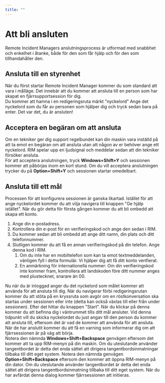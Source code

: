 ```yaml
---
title: ""
---
```



# Att bli ansluten
Remote Incident Managers anslutningsprocess är utformad med snabbhet och enkelhet i åtanke, både för den som får hjälp och för den som tillhandahåller den.
## Ansluta till en styrenhet
När du först startar Remote Incident Manager kommer du som standard att vara i målläge. Det innebär att du kommer att ansluta till en person som har skapat en fjärrsupportsession för dig.  
Du kommer att hamna i en redigeringsruta märkt "nyckelord" Ange det nyckelord som du får av personen som hjälper dig och tryck sedan bara på enter. Det var det, du är ansluten!
## Acceptera en begäran om att ansluta
Om en tekniker ger dig support regelbundet kan din maskin vara inställd på att ta emot en begäran om att ansluta utan att någon av er behöver ange ett nyckelord. RIM spelar upp en ljudsignal och meddelar sedan att din tekniker försöker ansluta.  
<Windows>För att acceptera anslutningen, tryck **Windows+Shift+Y** och sessionen kommer att påbörjas inom en kort stund.</Windows>
<MacOS>Om du vill acceptera anslutningen trycker du på **Option+Shift+Y** och sessionen startar omedelbart.</MacOS>
## Ansluta till ett mål
Processen för att konfigurera sessionen är ganska likartad. Istället för att ange nyckelordet kommer du att vilja navigera till knappen "Ge hjälp istället". När du gör detta för första gången kommer du att bli ombedd att skapa ett konto.
1. Ange din e-postadress.
1. Kontrollera din e-post för en verifieringskod och ange den sedan i RIM.
1. Du kommer sedan att bli ombedd att ange ditt namn, din plats och ditt telefonnummer.
1. Slutligen kommer du att få en annan verifieringskod på din telefon. Ange denna kod i RIM.
    1. Om du inte har en mobiltelefon som kan ta emot textmeddelanden, vänligen fyll i detta formulär. Vi hjälper dig att få ditt konto verifierat.
    1. En anmärkning för internationella nummer: Om din verifieringskod inte kommer fram, kontrollera att landskoden före ditt nummer anges med plustecknet, snarare än 00.

Nu när du är inloggad anger du det nyckelord som målet kommer att använda för att ansluta till dig. När du navigerar förbi redigeringsrutan kommer du att stöta på en kryssruta som avgör om en röstkonversation ska startas under sessionen eller inte (detta kan också växlas till eller från under sessionen). Efter det hittar du knappen "Start". När du klickar på denna kommer du att befinna dig i väntrummet tills ditt mål ansluter. Vid denna tidpunkt vill du skicka nyckelordet du just angav till den person du kommer att ansluta till, eftersom det är vad de kommer att använda för att ansluta. När de har anslutit kommer du att få en varning som informerar dig om att fjärrsessionen är på väg att börja.  
<Windows>Notera den nämnda **Windows+Shift+Backspace** genvägen eftersom det kommer att ta upp RIM-menyn på din maskin. Om du uteslutande använder tangentbordet är detta det enda sättet att dirigera tangentbordsinmatningar tillbaka till ditt eget system.</Windows>
<MacOS>Notera den nämnda genvägen **Option+Shift+Backspace** eftersom den kommer att öppna RIM-menyn på din dator. Om du uteslutande använder tangentbordet är detta det enda sättet att dirigera tangentbordsinmatning tillbaka till ditt eget system.</MacOS>
När du har avfärdat denna dialog kommer fjärrsessionen att initieras.
